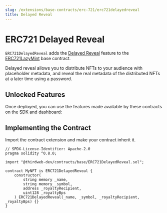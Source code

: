 ```yaml
---
slug: /extensions/base-contracts/erc-721/erc721delayedreveal
title: Delayed Reveal
---
```



# ERC721 Delayed Reveal

`ERC721DelayedReveal` adds the [Delayed Reveal](/extensions/erc-721/delayed-reveal) feature to the [ERC721LazyMint](/extensions/base-contracts/erc-721/erc721lazymint) base contract.

<div style={{ marginBottom: 24 }}>
  <ViewContractCodeButton
    link="https://github.com/thirdweb-dev/contracts/blob/main/contracts/base/ERC721DelayedReveal.sol"
    name="ERC721DelayedReveal"
  />
</div>

Delayed reveal allows you to distribute NFTs to your audience with placeholder metadata, and reveal the real metadata of the distributed NFTs at a later time using a password.

<div className="row" style={{ marginBottom: 24 }}>
  <div className="col col--12" style={{ marginTop: 8 }}>
    <QuickstartCard
      name="Learn more about delayed reveal"
      link="https://blog.thirdweb.com/delayed-reveal-nfts"
      image="/assets/icons/sdks.png"
    />
  </div>
</div>

## Unlocked Features

Once deployed, you can use the features made available by these contracts on the SDK and dashboard:

<div className="row" style={{ marginBottom: 24, flexWrap: 'wrap' }}>
<div className="col col--4" style={{padding:8}} >
  <QuickstartCard
    name="ERC721 Standard"
    link="/extensions/erc-721/standard#unlocked-features"
    image="/assets/icons/nft.png"
  />
</div>

<div className="col col--4" style={{ padding: 8 }}>
  <QuickstartCard
    name="Mintable"
    link="/extensions/erc-721/mintable#unlocked-features"
    image="/assets/icons/nft.png"
  />
</div>

<div className="col col--4" style={{ padding: 8 }}>
  <QuickstartCard
    name="Batch Mintable"
    link="/extensions/erc-721/batch-mintable#unlocked-features"
    image="/assets/icons/nft.png"
  />
</div>

<div className="col col--4" style={{ padding: 8 }}>
  <QuickstartCard
    name="Lazy Minting"
    link="/extensions/erc-721/drop#unlocked-features"
    image="/assets/icons/nft.png"
  />
</div>

<div className="col col--4" style={{ padding: 8 }}>
  <QuickstartCard
    name="Delayed Reveal"
    link="/extensions/erc-721/delayed-reveal#unlocked-features"
    image="/assets/icons/nft.png"
  />
</div>

<div className="col col--4" style={{ padding: 8 }}>
  <QuickstartCard
    name="Contract Metadata"
    link="/extensions/features/contractmetadata#unlocked-features"
    image="/assets/icons/general.png"
  />
</div>

<div className="col col--4" style={{ padding: 8 }}>
  <QuickstartCard
    name="Ownable"
    link="/extensions/features/ownable#unlocked-features"
    image="/assets/icons/general.png"
  />
</div>

<div className="col col--4" style={{ padding: 8 }}>
  <QuickstartCard
    name="Royalties"
    link="/extensions/features/royalty#unlocked-features"
    image="/assets/icons/general.png"
  />
</div>

</div>

## Implementing the Contract

Import the contract extension and make your contract inherit it.

```solidity
// SPDX-License-Identifier: Apache-2.0
pragma solidity ^0.8.0;

import "@thirdweb-dev/contracts/base/ERC721DelayedReveal.sol";

contract MyNFT is ERC721DelayedReveal {
    constructor(
        string memory _name,
        string memory _symbol,
        address _royaltyRecipient,
        uint128 _royaltyBps
    ) ERC721DelayedReveal(_name, _symbol, _royaltyRecipient, _royaltyBps) {}
}
```
